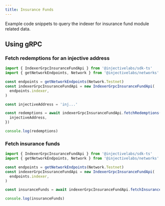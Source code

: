 ```yaml
---
title: Insurance Funds
---
```


Example code snippets to query the indexer for insurance fund module related data.

## Using gRPC

### Fetch redemptions for an injective address

```ts
import { IndexerGrpcInsuranceFundApi } from '@injectivelabs/sdk-ts'
import { getNetworkEndpoints, Network } from '@injectivelabs/networks'

const endpoints = getNetworkEndpoints(Network.Testnet)
const indexerGrpcInsuranceFundApi = new IndexerGrpcInsuranceFundApi(
  endpoints.indexer,
)

const injectiveAddress = 'inj...'

const redemptions = await indexerGrpcInsuranceFundApi.fetchRedemptions({
  injectiveAddress,
})

console.log(redemptions)
```

### Fetch insurance funds

```ts
import { IndexerGrpcInsuranceFundApi } from '@injectivelabs/sdk-ts'
import { getNetworkEndpoints, Network } from '@injectivelabs/networks'

const endpoints = getNetworkEndpoints(Network.Testnet)
const indexerGrpcInsuranceFundApi = new IndexerGrpcInsuranceFundApi(
  endpoints.indexer,
)

const insuranceFunds = await indexerGrpcInsuranceFundApi.fetchInsuranceFunds()

console.log(insuranceFunds)
```
